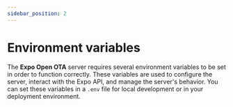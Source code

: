 ```yaml
---
sidebar_position: 2
---
```


# Environment variables

The **Expo Open OTA** server requires several environment variables to be set in order to function correctly. These variables are used to configure the server, interact with the Expo API, and manage the server's behavior.
You can set these variables in a `.env` file for local development or in your deployment environment.
